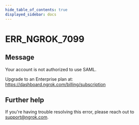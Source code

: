 ```yaml
---
hide_table_of_contents: true
displayed_sidebar: docs
---
```



# ERR_NGROK_7099

## Message

Your account is not authorized to use SAML.

Upgrade to an Enterprise plan at: https://dashboard.ngrok.com/billing/subscription

<ErrorDetails error="err_ngrok_7099" />

## Further help

If you're having trouble resolving this error, please reach out to [support@ngrok.com](mailto:support@ngrok.com?subject=Help%20with%20ERR_NGROK_7099).
